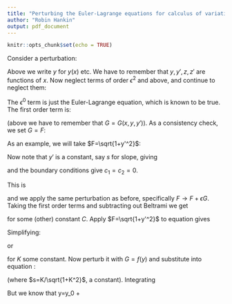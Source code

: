 ```yaml
---
title: "Perturbing the Euler-Lagrange equations for calculus of variations: a first-order analysis"
author: "Robin Hankin"
output: pdf_document
---
```



```r
knitr::opts_chunk$set(echo = TRUE)
```

\newcommand{\di}[2]{\frac{\partial{#1}}{\partial{#2}}}

Consider a perturbation:

\begin{eqnarray}
y  &\longrightarrow&  y(x) + \epsilon z(x)\\
y' &\longrightarrow&  y'(x) + \epsilon z'(x)\\
F  &\longrightarrow&  F + \epsilon G(x,y,y')
\end{eqnarray}


\begin{equation} 
\frac{d}{dx}\di{F}{y'}=\di{F}{y}\longrightarrow
\frac{d}{dx}\left[\di{}{y'}\left(F(x,y+\epsilon z,y'+\epsilon z')+\epsilon G(x,y+\epsilon z,y'+\epsilon z')\right)\right] =
\di{}{y}\left[F+\epsilon G(x,y+\epsilon z,y'+\epsilon z')\right]
\end{equation}

Above we write $y$ for $y(x)$ etc.  We have to remember that
$y,y',z,z'$ are functions of $x$.  Now neglect terms of order
$\epsilon^2$ and above, and continue to neglect them:

\begin{equation}
\frac{d}{dx}\left[\di{}{y'}\left(F(x,y+\epsilon z,y'+\epsilon z')+\epsilon G(x,y,y')\right)\right] =
\di{}{y}\left[F+\epsilon G(x,y,y')\right]
\end{equation}

\begin{equation}
\frac{d}{dx}\left[\di{}{y'}\left(
F(x,y,y') + \epsilon z\di{F}{y}+ \epsilon z'\di{F}{y'}
+\epsilon G(x,y,y')\right)\right] =
\di{}{y}\left[F+\epsilon G(x,y,y')\right]
\end{equation}

The $\epsilon^0$ term is just the Euler-Lagrange equation, which is
known to be true.  The first order term is:

\begin{equation}\label{EL1}
\frac{d}{dx}\left[\di{}{y'}\left(
z\di{F}{y} + z'\di{F}{y'} + G\right)\right] =
\di{G}{y}
\end{equation}

(above we have to remember that $G=G(x,y,y')$). 
As a consistency check, we set $G=F$:

\begin{equation}\label{ELeq}
\frac{d}{dx}\left[\di{}{y'}\left(
z\di{F}{y} + z'\di{F}{y'} + F\right)\right] =
\di{F}{y}
\end{equation}

As an example, we will take $F=\sqrt{1+y'^2}$:


\begin{equation}
\frac{d}{dx}\left[\di{}{y'}\left(
\frac{z'y'}{\sqrt{1+y'^2}} + \sqrt{1+y'^2}\right)\right] =
0
\end{equation}

\begin{equation}
\frac{d}{dx}\left[
\frac{z'}{\sqrt{1+y'^2}^{3/2}} + \frac{y'}{1+y'^2}\right] =
0
\end{equation}

Now note that $y'$ is a constant, say $s$ for slope, giving 

\begin{equation}
z''=0\longrightarrow z=c_1 + c_2x
\end{equation}

and the boundary conditions give $c_1=c_2=0$.



\section{Beltrami identity}


This is

\begin{equation}\label{beltrami}
F-u'\di{F}{y'}=C
\end{equation}

and we apply the same perturbation as before, specifically
$F\longrightarrow F+\epsilon G$.  Taking the first order terms and
subtracting out Beltrami we get

\begin{equation}\label{beltrami_epsilon}
G-y'\di{G}{y'}-z'\di{F}{y'}=C
\end{equation}

for some (other) constant $C$.  Apply $F=\sqrt{1+y'^2}$ to
equation \ref{beltrami} gives

\begin{equation}
\sqrt{1+y'^2}-\frac{y'^2}{\sqrt{1+y'^2}}=C
\end{equation}

Simplifying:

\begin{equation}
\sqrt{1+y'^2}=1/C
\end{equation}

or 

\begin{equation}\label{straightline}
y'= K
\end{equation}

for $K$ some constant.  Now perturb it with $G=f(y)$ and substitute
into equation \ref{beltrami_epsilon}:

\begin{equation}
f(y) - \frac{z'y'}{\sqrt{1+y'^2}}=C
\end{equation}

\begin{equation}
f(y) - sz'=C
\end{equation}

(where $s=K/\sqrt{1+K^2}$, a constant).  Integrating

\begin{equation}
z' = \frac{f(y)-C}{s}
\end{equation}

But we know that y=y_0 + \frac{x-x_0}{y_1-y_0}



